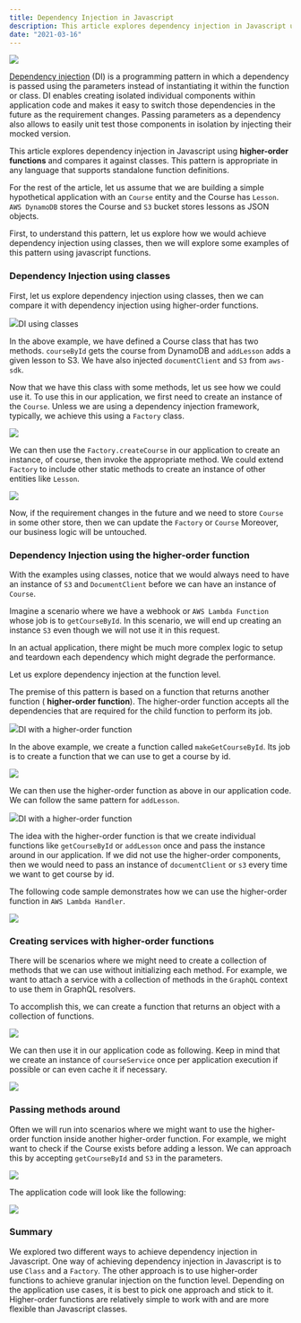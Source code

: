 ```yaml
---
title: Dependency Injection in Javascript
description: This article explores dependency injection in Javascript using higher-order functions and compares it against dependency injection in classes.
date: "2021-03-16"
---
```


![](https://cdn-images-1.medium.com/max/800/1*uAIokTMzWNaojBzMdrzQEQ.jpeg)

[Dependency injection](https://en.wikipedia.org/wiki/Dependency_injection) (DI) is a programming pattern in which a dependency is passed using the parameters instead of instantiating it within the function or class. DI enables creating isolated individual components within application code and makes it easy to switch those dependencies in the future as the requirement changes. Passing parameters as a dependency also allows to easily unit test those components in isolation by injecting their mocked version.

This article explores dependency injection in Javascript using **higher-order functions** and compares it against classes. This pattern is appropriate in any language that supports standalone function definitions.

For the rest of the article, let us assume that we are building a simple hypothetical application with an `Course` entity and the Course has `Lesson`. `AWS DynamoDB` stores the Course and `S3` bucket stores lessons as JSON objects.

First, to understand this pattern, let us explore how we would achieve dependency injection using classes, then we will explore some examples of this pattern using javascript functions.

### Dependency Injection using classes

First, let us explore dependency injection using classes, then we can compare it with dependency injection using higher-order functions.

![](https://cdn-images-1.medium.com/max/800/1*OtiC7mcJAynKrlbnc5Gr_w.png)DI using classes

In the above example, we have defined a Course class that has two methods. `courseById` gets the course from DynamoDB and `addLesson` adds a given lesson to S3. We have also injected `documentClient` and `S3` from `aws-sdk`.

Now that we have this class with some methods, let us see how we could use it. To use this in our application, we first need to create an instance of the `Course`. Unless we are using a dependency injection framework, typically, we achieve this using a `Factory` class.

![](https://cdn-images-1.medium.com/max/800/1*QwKQnMlhdIb7GIgvnDuVMg.png)

We can then use the `Factory.createCourse` in our application to create an instance, of course, then invoke the appropriate method. We could extend `Factory` to include other static methods to create an instance of other entities like `Lesson`.

![](https://cdn-images-1.medium.com/max/800/1*dp0WbKu99fn1QsveNPCUoA.png)

Now, if the requirement changes in the future and we need to store `Course` in some other store, then we can update the `Factory` or `Course` Moreover, our business logic will be untouched.

### Dependency Injection using the higher-order function

With the examples using classes, notice that we would always need to have an instance of `S3` and `DocumentClient` before we can have an instance of `Course`.

Imagine a scenario where we have a webhook or `AWS Lambda Function` whose job is to `getCourseById`. In this scenario, we will end up creating an instance `S3` even though we will not use it in this request.

In an actual application, there might be much more complex logic to setup and teardown each dependency which might degrade the performance.

Let us explore dependency injection at the function level.

The premise of this pattern is based on a function that returns another function ( **higher-order function**). The higher-order function accepts all the dependencies that are required for the child function to perform its job.

![](https://cdn-images-1.medium.com/max/800/1*HwoO7lYnfMcEXf6J7UaYOQ.png)DI with a higher-order function

In the above example, we create a function called `makeGetCourseById`. Its job is to create a function that we can use to get a course by id.

![](https://cdn-images-1.medium.com/max/800/1*xgbhcV_i70mMBgGcgPJhqg.png)

We can then use the higher-order function as above in our application code. We can follow the same pattern for `addLesson`.

![](https://cdn-images-1.medium.com/max/800/1*2C88j0KuuoCDKTeQJePXEQ.png)DI with a higher-order function

The idea with the higher-order function is that we create individual functions like `getCourseById` or `addLesson` once and pass the instance around in our application. If we did not use the higher-order components, then we would need to pass an instance of `documentClient` or `s3` every time we want to get course by id.

The following code sample demonstrates how we can use the higher-order function in `AWS Lambda Handler`.

![](https://cdn-images-1.medium.com/max/800/1*JkHDbBaARNN_WMNy_kld_A.png)

### Creating services with higher-order functions

There will be scenarios where we might need to create a collection of methods that we can use without initializing each method. For example, we want to attach a service with a collection of methods in the `GraphQL` context to use them in GraphQL resolvers.

To accomplish this, we can create a function that returns an object with a collection of functions.

![](https://cdn-images-1.medium.com/max/800/1*amq_NAiDQesdQPOgswqnmg.png)

We can then use it in our application code as following. Keep in mind that we create an instance of `courseService` once per application execution if possible or can even cache it if necessary.

![](https://cdn-images-1.medium.com/max/800/1*6LArI4hor-wbI6K80P1mag.png)

### Passing methods around

Often we will run into scenarios where we might want to use the higher-order function inside another higher-order function. For example, we might want to check if the Course exists before adding a lesson. We can approach this by accepting `getCourseById` and `S3` in the parameters.

![](https://cdn-images-1.medium.com/max/800/1*MjfAB-V8zo9BJGgHlIFR9A.png)

The application code will look like the following:

![](https://cdn-images-1.medium.com/max/800/1*TdsmyvCy1E1YUeKWDhYn-Q.png)

### Summary

We explored two different ways to achieve dependency injection in Javascript. One way of achieving dependency injection in Javascript is to use `Class` and a `Factory`. The other approach is to use higher-order functions to achieve granular injection on the function level. Depending on the application use cases, it is best to pick one approach and stick to it. Higher-order functions are relatively simple to work with and are more flexible than Javascript classes.
